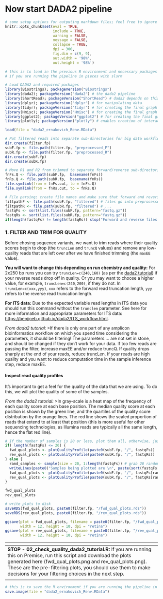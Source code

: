 # Now start DADA2 pipeline

````r
# some setup options for outputing markdown files; feel free to ignore these
knitr::opts_chunk$set(eval = TRUE, 
                      include = TRUE, 
                      warning = FALSE, 
                      message = FALSE,
                      collapse = TRUE,
                      dpi = 300,
                      fig.dim = c(9, 9),
                      out.width = '98%',
                      out.height = '98%')
````



````r
# this is to load in the previous R environment and necessary packages
# if you are running the pipeline in pieces with slurm

# Load DADA2 and required packages
library(Biostrings); packageVersion("Biostrings") 
library(dada2); packageVersion("dada2") # the dada2 pipeline
library(ShortRead); packageVersion("ShortRead") # dada2 depends on this
library(dplyr); packageVersion("dplyr") # for manipulating data
library(tidyr); packageVersion("tidyr") # for creating the final graph at the end of the pipeline
library(Hmisc); packageVersion("Hmisc") # for creating the final graph at the end of the pipeline
library(ggplot2); packageVersion("ggplot2") # for creating the final graph at the end of the pipeline
library(plotly); packageVersion("plotly") # enables creation of interactive graphs, especially helpful for quality plots

load(file = "dada2_ernakovich_Renv.RData")
````



````r
# Put filtered reads into separate sub-directories for big data workflow
dir.create(filter.fp)
subF.fp <- file.path(filter.fp, "preprocessed_F") 
subR.fp <- file.path(filter.fp, "preprocessed_R") 
dir.create(subF.fp)
dir.create(subR.fp)

# Move R1 and R2 from trimmed to separate forward/reverse sub-directories
fnFs.Q <- file.path(subF.fp,  basename(fnFs)) 
fnRs.Q <- file.path(subR.fp,  basename(fnRs))
file.symlink(from = fnFs.cut, to = fnFs.Q)
file.symlink(from = fnRs.cut, to = fnRs.Q)

# File parsing; create file names and make sure that forward and reverse files match
filtpathF <- file.path(subF.fp, "filtered") # files go into preprocessed_F/filtered/
filtpathR <- file.path(subR.fp, "filtered") # ...
fastqFs <- sort(list.files(subF.fp, pattern="fastq.gz"))
fastqRs <- sort(list.files(subR.fp, pattern="fastq.gz"))
if(length(fastqFs) != length(fastqRs)) stop("Forward and reverse files do not match.")
````

### 1. FILTER AND TRIM FOR QUALITY

Before chosing sequence variants, we want to trim reads where their quality scores begin to drop (the `truncLen` and `truncQ` values) and remove any low-quality reads that are left over after we have finished trimming (the `maxEE` value).

**You will want to change this depending on run chemistry and quality:** For 2x250 bp runs you can try ```truncLen=c(240,160)``` (as per the [dada2 tutorial](https://benjjneb.github.io/dada2/tutorial.html#inspect-read-quality-profiles)) if your reverse reads drop off in quality. Or you may want to choose a higher value, for example, ```truncLen=c(240,200)```, if they do not. In ```truncLen=c(xxx,yyy)```, ```xxx``` refers to the forward read truncation length, ```yyy``` refers to the reverse read truncation length.

**For ITS data:** Due to the expected variable read lengths in ITS data you should run this command without the ```trunclen``` parameter. See here for more information and appropriate parameters for ITS data: [https://benjjneb.github.io/dada2/ITS_workflow.html](https://benjjneb.github.io/dada2/ITS_workflow.html).

*From dada2 tutorial:*
>If there is only one part of any amplicon bioinformatics workflow on which you spend time considering the parameters, it should be filtering! The parameters ... are not set in stone, and should be changed if they don’t work for your data. If too few reads are passing the filter, increase maxEE and/or reduce truncQ. If quality drops sharply at the end of your reads, reduce truncLen. If your reads are high quality and you want to reduce computation time in the sample inference step, reduce  maxEE. 

#### Inspect read quality profiles
It's important to get a feel for the quality of the data that we are using. To do this, we will plot the quality of some of the samples.

*From the dada2 tutorial:*
>In gray-scale is a heat map of the frequency of each quality score at each base position. The median quality score at each position is shown by the green line, and the quartiles of the quality score distribution by the orange lines. The red line shows the scaled proportion of reads that extend to at least that position (this is more useful for other sequencing technologies, as Illumina reads are typically all the same length, hence the flat red line).

````r
# If the number of samples is 20 or less, plot them all, otherwise, just plot 20 randomly selected samples
if( length(fastqFs) <= 20) {
  fwd_qual_plots <- plotQualityProfile(paste0(subF.fp, "/", fastqFs))
  rev_qual_plots <- plotQualityProfile(paste0(subR.fp, "/", fastqRs))
} else {
  rand_samples <- sample(size = 20, 1:length(fastqFs)) # grab 20 random samples to plot
  writeLines(paste0("Samples being plotted are \n", paste(sort(fastqFs[rand_samples]), collapse = ", ")))
  fwd_qual_plots <- plotQualityProfile(paste0(subF.fp, "/", fastqFs[rand_samples]))
  rev_qual_plots <- plotQualityProfile(paste0(subR.fp, "/", fastqRs[rand_samples]))
}

fwd_qual_plots
rev_qual_plots

# write plots to disk
saveRDS(fwd_qual_plots, paste0(filter.fp, "/fwd_qual_plots.rds"))
saveRDS(rev_qual_plots, paste0(filter.fp, "/rev_qual_plots.rds"))

ggsave(plot = fwd_qual_plots, filename = paste0(filter.fp, "/fwd_qual_plots.png"), 
       width = 12, height = 10, dpi = "retina")
ggsave(plot = rev_qual_plots, filename = paste0(filter.fp, "/rev_qual_plots.png"), 
       width = 12, height = 10, dpi = "retina")
````

| <span> |
| :--- |
| **STOP - 02_check_quality_dada2_tutorial.R:** If you are running this on Premise, run this script and download the plots generated here (fwd_qual_plots.png and rev_qual_plots.png). These are the pre-filtering plots, you should use them to make decisions for your filtering choices in the next step. |
| <span> |

````r
# this is to save the R environment if you are running the pipeline in pieces with slurm
save.image(file = "dada2_ernakovich_Renv.RData")
````

